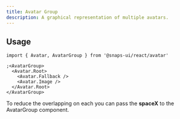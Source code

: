 ```yaml
---
title: Avatar Group
description: A graphical representation of multiple avatars.
---
```


<ExampleTabs name="avatar-group-basics" scope="avatar" />

## Usage

```tsx
import { Avatar, AvatarGroup } from '@snaps-ui/react/avatar'

;<AvatarGroup>
  <Avatar.Root>
    <Avatar.Fallback />
    <Avatar.Image />
  </Avatar.Root>
</AvatarGroup>
```

To reduce the overlapping on each you can pass the **spaceX** to the AvatarGroup component.

<ExampleTabs name="avatar-group-space" scope="avatar" />
